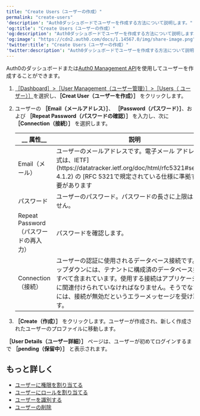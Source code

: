 ---
title: "Create Users（ユーザーの作成）"
permalink: "create-users"
'description': "Auth0ダッシュボードでユーザーを作成する方法について説明します。"
'og:title': "Create Users（ユーザーの作成）"
'og:description': "Auth0ダッシュボードでユーザーを作成する方法について説明します。"
'og:image': "https://cdn2.auth0.com/docs/1.14567.0/img/share-image.png"
'twitter:title': "Create Users（ユーザーの作成）"
'twitter:description': "Auth0ダッシュボードでユーザーを作成する方法について説明します。"
---

Auth0のダッシュボードまたは[Auth0 Management API](https://auth0.com/docs/api/management/v2/users/post-users)を使用してユーザーを作成することができます。

1. [［Dashboard］>［User Management（ユーザー管理）］>［Users（ ユーザー）］](https://manage.auth0.com/#/users)を選択し、**［Creat User（ユーザーを作成）］** をクリックします。
2. ユーザーの **［Email（メールアドレス）］**、 **［Password（パスワード）］**、および **［Repeat Password（パスワードの確認）］** を入力し、次に **［Connection（接続）］** を選択します。

   <table class="table"><thead>
   <tr>
   <th>__ 属性__</th>
   <th><strong>説明</strong></th>
   </tr>
   </thead>
   <tbody>
   <tr>
   <td>Email（メール）</td>
   <td>ユーザーのメールアドレスです。電子メール アドレスの形式は、IETF](https://datatracker.ietf.org/doc/html/rfc5321#section-4.1.2) の [RFC 5321で規定されている仕様に準拠する必要があります</td>
   </tr>
   <tr>
   <td>パスワード</td>
   <td>ユーザーのパスワード。パスワードの長さに上限はありません。</td>
   </tr>
   <tr>
   <td>Repeat Password（パスワードの再入力）</td>
   <td>パスワードを確認します。</td>
   </tr>
   <tr>
   <td>Connection（接続）</td>
   <td>ユーザーの認証に使用されるデータベース接続です。ドロップダウンには、テナントに構成済のデータベース接続がすべて含まれています。使用する接続はアプリケーションに関連付けられていなければなりません。そうでない場合には、接続が無効だというエラーメッセージを受け取ります。</td>
   </tr>
   </tbody>
   </table>
3. **［Create（作成）］** をクリックします。ユーザーが作成され、新しく作成されたユーザーのプロファイルに移動します。

**［User Details（ユーザー詳細）］** ページは、ユーザーが初めてログインするまで **［pending（保留中）］** と表示されます。

## もっと詳しく

* [ユーザーに権限を割り当てる](/docs/ja-jp/manage-users/access-control/configure-core-rbac/rbac-users/assign-permissions-to-users)
* [ユーザーにロールを割り当てる](/docs/ja-jp/manage-users/access-control/configure-core-rbac/rbac-users/assign-roles-to-users)
* [ユーザーを識別する](/docs/ja-jp/manage-users/user-accounts/identify-users)
* [ユーザーの削除](/docs/ja-jp/manage-users/user-accounts/delete-users)
